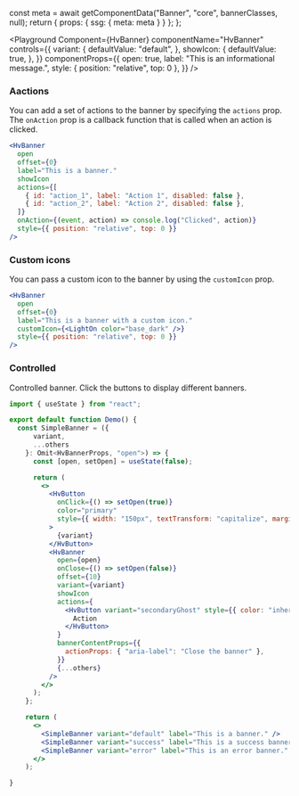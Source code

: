 



  const meta = await getComponentData("Banner", "core", bannerClasses, null);
  return { props: { ssg: { meta: meta } } };
};

<Description />

<Page>

<Playground
  Component={HvBanner}
  componentName="HvBanner"
  controls={{
    variant: {
      defaultValue: "default",
    },
    showIcon: {
      defaultValue: true,
    },
  }}
  componentProps={{
    open: true,
    label: "This is an informational message.",
    style: { position: "relative", top: 0 },
  }}
/>

### Aactions

You can add a set of actions to the banner by specifying the `actions` prop. The `onAction` prop is a callback function that is called when an action is clicked.

```jsx live
<HvBanner
  open
  offset={0}
  label="This is a banner."
  showIcon
  actions={[
    { id: "action_1", label: "Action 1", disabled: false },
    { id: "action_2", label: "Action 2", disabled: false },
  ]}
  onAction={(event, action) => console.log("Clicked", action)}
  style={{ position: "relative", top: 0 }}
/>
```

### Custom icons

You can pass a custom icon to the banner by using the `customIcon` prop.

```jsx live
<HvBanner
  open
  offset={0}
  label="This is a banner with a custom icon."
  customIcon={<LightOn color="base_dark" />}
  style={{ position: "relative", top: 0 }}
/>
```

### Controlled

Controlled banner. Click the buttons to display different banners.

```jsx live
import { useState } from "react";

export default function Demo() {
  const SimpleBanner = ({
      variant,
      ...others
    }: Omit<HvBannerProps, "open">) => {
      const [open, setOpen] = useState(false);

      return (
        <>
          <HvButton
            onClick={() => setOpen(true)}
            color="primary"
            style={{ width: "150px", textTransform: "capitalize", margin: 10 }}
          >
            {variant}
          </HvButton>
          <HvBanner
            open={open}
            onClose={() => setOpen(false)}
            offset={10}
            variant={variant}
            showIcon
            actions={
              <HvButton variant="secondaryGhost" style={{ color: "inherit" }}>
                Action
              </HvButton>
            }
            bannerContentProps={{
              actionProps: { "aria-label": "Close the banner" },
            }}
            {...others}
          />
        </>
      );
    };

    return (
      <>
        <SimpleBanner variant="default" label="This is a banner." />
        <SimpleBanner variant="success" label="This is a success banner." />
        <SimpleBanner variant="error" label="This is an error banner." />
      </>
    );

}
```

</Page>
